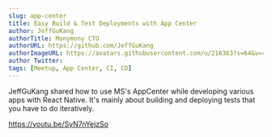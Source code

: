 ```yaml
---
slug: app-center
title: Easy Build & Test Deployments with App Center
author: JeffGuKang
authorTitle: Monymony CTO
authorURL: https://github.com/JeffGuKang
authorImageURL: https://avatars.githubusercontent.com/u/216363?s=64&v=4
author Twitter:
tags: [Meetup, App Center, CI, CD]
---
```



JeffGuKang shared how to use MS's AppCenter while developing various apps with React Native. It's mainly about building and deploying tests that you have to do iteratively.

https://youtu.be/SyN7nYejzSo

<AdFitMobileBanner
  unit="DAN-MKrQwsmxT8uLhukP"
  className="adfit-middle-mobile-2022-10-21"
/>
